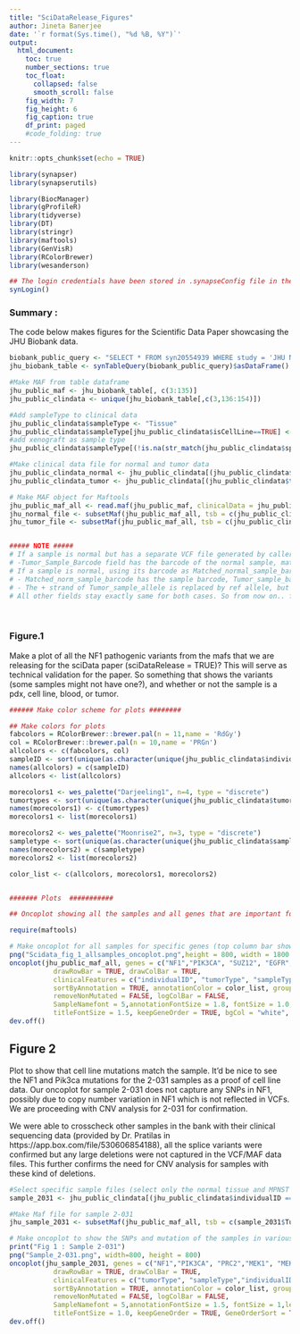 ```yaml
---
title: "SciDataRelease_Figures"
author: Jineta Banerjee
date: '`r format(Sys.time(), "%d %B, %Y")`'
output: 
  html_document:
    toc: true
    number_sections: true
    toc_float:
      collapsed: false
      smooth_scroll: false
    fig_width: 7
    fig_height: 6
    fig_caption: true
    df_print: paged 
    #code_folding: true 
---
```


```r
knitr::opts_chunk$set(echo = TRUE)
```

```r

library(synapser)
library(synapserutils)

library(BiocManager)
library(gProfileR)
library(tidyverse)
library(DT)
library(stringr) 
library(maftools)
library(GenVisR)
library(RColorBrewer)
library(wesanderson)

## The login credentials have been stored in .synapseConfig file in the home dir. If you dont have this setup, please make the file before trying to login.
synLogin()

```

### Summary :

The code below makes figures for the Scientific Data Paper showcasing the JHU Biobank data.

```r

biobank_public_query <- "SELECT * FROM syn20554939 WHERE study = 'JHU NTAP Biobank' "
jhu_biobank_table <- synTableQuery(biobank_public_query)$asDataFrame()

#Make MAF from table dataframe
jhu_public_maf <- jhu_biobank_table[, c(3:135)]
jhu_public_clindata <- unique(jhu_biobank_table[,c(3,136:154)])

#Add sampleType to clinical data
jhu_public_clindata$sampleType <- "Tissue"
jhu_public_clindata$sampleType[jhu_public_clindata$isCellLine==TRUE] <- "Cell Line"
#add xenograft as sample type
jhu_public_clindata$sampleType[(!is.na(str_match(jhu_public_clindata$specimenID,"Xenograft"))) ] <- "Xenograft"

#Make clinical data file for normal and tumor data
jhu_public_clindata_normal <- jhu_public_clindata[(jhu_public_clindata$tumorType == "Normal"),]
jhu_public_clindata_tumor <- jhu_public_clindata[(jhu_public_clindata$tumorType != "Normal"),]

# Make MAF object for Maftools
jhu_public_maf_all <- read.maf(jhu_public_maf, clinicalData = jhu_public_clindata)
jhu_normal_file <- subsetMaf(jhu_public_maf_all, tsb = c(jhu_public_clindata_normal$Tumor_Sample_Barcode))
jhu_tumor_file <- subsetMaf(jhu_public_maf_all, tsb = c(jhu_public_clindata_tumor$Tumor_Sample_Barcode))


##### NOTE #####
# If a sample is normal but has a separate VCF file generated by callers other than VARSCAN, then using its barcode as Tumor_Sample_Barcode will lead to the following :
# -Tumor_Sample_Barcode field has the barcode of the normal sample, matched_norm_sample Alleles are replaced by reference allele, Matched Normal Sample barcode says "NORMAL". Other than these nothing changes.
# If a sample is normal, using its barcode as Matched_normal_sample_barcode will lead to the following:
# - Matched_norm_sample_barcode has the sample barcode, Tumor_sample_barcode says "TUMOR" . This leads to maftools not recognising the right sample maf to merge/annotate
# - The + strand of Tumor_sample_allele is replaced by ref allele, but -strand has - strand allele of sample, matched norm sample alleles are the same as tumor sample alleles if the file were generated with barcode in Tumor_sample_barcode field
# All other fields stay exactly same for both cases. So from now on.. for consistency we will use all samples with their barcode in Tumor_sample_barcode field. The annotations associated with the samples will determine whether a sample was normal or tumor.

```
&nbsp;

### Figure.1 

Make a plot of all the NF1 pathogenic variants from the mafs that we are releasing for the sciData paper (sciDataRelease = TRUE)? This will serve as technical validation for the paper. So something that shows the variants (some samples might not have one?), and whether or not the sample is a pdx, cell line, blood, or tumor.

```r

###### Make color scheme for plots ########

## Make colors for plots
fabcolors = RColorBrewer::brewer.pal(n = 11,name = 'RdGy')
col = RColorBrewer::brewer.pal(n = 10,name = 'PRGn')
allcolors <- c(fabcolors, col)
sampleID <- sort(unique(as.character(unique(jhu_public_clindata$individualID))))
names(allcolors) = c(sampleID)
allcolors <- list(allcolors)

morecolors1 <- wes_palette("Darjeeling1", n=4, type = "discrete")
tumortypes <- sort(unique(as.character(unique(jhu_public_clindata$tumorType))))
names(morecolors1) <- c(tumortypes)
morecolors1 <- list(morecolors1)

morecolors2 <- wes_palette("Moonrise2", n=3, type = "discrete")
sampletype <- sort(unique(as.character(unique(jhu_public_clindata$sampleType))))
names(morecolors2) = c(sampletype)
morecolors2 <- list(morecolors2)

color_list <- c(allcolors, morecolors1, morecolors2)


####### Plots  ###########

## Oncoplot showing all the samples and all genes that are important for cNF and MPNST

require(maftools)

# Make oncoplot for all samples for specific genes (top column bar shows mutational burden of the samples, row bar on the right shows frequency of mutations per gene)
png("Scidata_fig_1_allsamples_oncoplot.png",height = 800, width = 1800 )
oncoplot(jhu_public_maf_all, genes = c("NF1","PIK3CA", "SUZ12", "EGFR", "ASTE1", "MEK1", "MEK2", "LRP1B", "MSH3", "PDCD1", "S1PR2", "EED", "EZH2"),
           drawRowBar = TRUE, drawColBar = TRUE,
           clinicalFeatures = c("individualID", "tumorType", "sampleType"),
           sortByAnnotation = TRUE, annotationColor = color_list, groupAnnotationBySize = FALSE, GeneOrderSort = TRUE,
           removeNonMutated = FALSE, logColBar = FALSE,
           SampleNamefont = 5,annotationFontSize = 1.8, fontSize = 1.0,legendFontSize = 1.8,
           titleFontSize = 1.5, keepGeneOrder = TRUE, bgCol = "white", borderCol = "white")
dev.off()

```

## Figure 2

Plot to show that cell line mutations match the sample. It'd be nice to see the NF1 and Pik3ca mutations for the 2-031 samples as a proof of cell line data. Our oncoplot for sample 2-031 does not capture any SNPs in NF1, possibly due to copy number variation in NF1 which is not reflected in VCFs. We are proceeding with CNV analysis for 2-031 for confirmation. 

We were able to crosscheck other samples in the bank with their clinical sequencing data (provided by Dr. Pratilas in https://app.box.com/file/530606854188), all the splice variants were confirmed but any large deletions were not captured in the VCF/MAF data files. This further confirms the need for CNV analysis for samples with these kind of deletions.

```r

#Select specific sample files (select only the normal tissue and MPNST tissue and cell line samples)
sample_2031 <- jhu_public_clindata[(jhu_public_clindata$individualID == "2-031" & jhu_public_clindata$specimenID != "2-031 Xenograft"),]

#Make Maf file for sample 2-031
jhu_sample_2031 <- subsetMaf(jhu_public_maf_all, tsb = c(sample_2031$Tumor_Sample_Barcode)) 

# Make oncoplot to show the SNPs and mutation of the samples in various genes of interest
print("Fig 1 : Sample 2-031")
png("Sample_2-031.png", width=800, height = 800)
oncoplot(jhu_sample_2031, genes = c("NF1","PIK3CA", "PRC2","MEK1", "MEK2", "SUZ12", "ASTE1", "EGFR", "LRP1B", "MSH3", "PDCD1", "S1PR2", "EED", "EZH2"),
           drawRowBar = TRUE, drawColBar = TRUE,
           clinicalFeatures = c("tumorType", "sampleType","individualID"),
           sortByAnnotation = TRUE, annotationColor = color_list, groupAnnotationBySize = FALSE, 
           removeNonMutated = FALSE, logColBar = FALSE,
           SampleNamefont = 5,annotationFontSize = 1.5, fontSize = 1,legendFontSize = 1.8,
           titleFontSize = 1.0, keepGeneOrder = TRUE, GeneOrderSort = TRUE, bgCol = "white", borderCol = "white")
dev.off()

```
